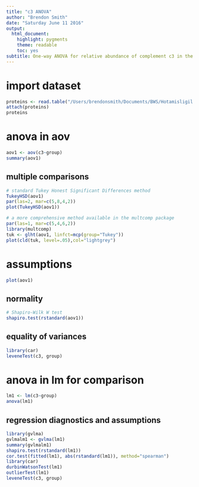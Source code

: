 ```yaml
---
title: "c3 ANOVA"
author: "Brendon Smith"
date: "Saturday June 11 2016"
output:
  html_document:
    highlight: pygments
    theme: readable
    toc: yes
subtitle: One-way ANOVA for relative abundance of complement c3 in the TCMP Nrf1 proteomics mouse liver AP-MS dataset from March 16, 2016. Modified from ANOVA one way ApoE KO tomato soy adipose.
---
```

# import dataset
```r
proteins <- read.table("/Users/brendonsmith/Documents/BWS/Hotamisligil Lab/Nrf/Nrf1 proteomics/TCMP/20160111 Nrf-HA mouse liver AP-MS/20160316 TCMP Nrf1-HA mouse liver other proteins.csv", header=TRUE, sep=",")
attach(proteins)
proteins
```

# anova in aov
```r
aov1 <- aov(c3~group)
summary(aov1)

```

## multiple comparisons
```r
# standard Tukey Honest Significant Differences method
TukeyHSD(aov1)
par(las=2, mar=c(5,8,4,2))
plot(TukeyHSD(aov1))

# a more comprehensive method available in the multcomp package
par(las=1, mar=c(5,4,6,2))
library(multcomp)
tuk <- glht(aov1, linfct=mcp(group="Tukey"))
plot(cld(tuk, level=.05),col="lightgrey")
```

# assumptions

```r
plot(aov1)
```

## normality
```r
# Shapiro-Wilk W test
shapiro.test(rstandard(aov1))
```

## equality of variances
```r
library(car)
leveneTest(c3, group)
```

# anova in lm for comparison
```r
lm1 <- lm(c3~group)
anova(lm1)
```

## regression diagnostics and assumptions
```r
library(gvlma)
gvlmalm1 <- gvlma(lm1)
summary(gvlmalm1)
shapiro.test(rstandard(lm1))
cor.test(fitted(lm1), abs(rstandard(lm1)), method="spearman")
library(car)
durbinWatsonTest(lm1)
outlierTest(lm1)
leveneTest(c3, group)
```
